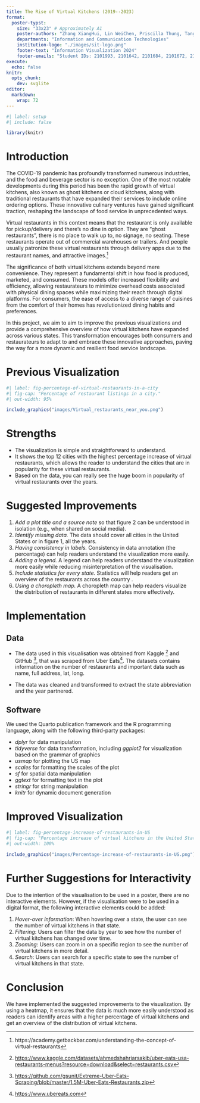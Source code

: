 ```yaml
---
title: The Rise of Virtual Kitchens (2019--2023)
format:
  poster-typst: 
    size: "33x23" # Approximately A1
    poster-authors: "Zhang XiangHui, Lin WeiChen, Priscilla Thung, Tang Guan You, Arshad Bin Mazlan, Wong Jing Yong Shawn"
    departments: "Information and Communication Technologies"
    institution-logo: "./images/sit-logo.png"
    footer-text: "Information Visualization 2024"
    footer-emails: "Student IDs: 2101993, 2101642, 2101684, 2101672, 2101982, 2101229"
execute:
  echo: false
knitr:
  opts_chunk:
    dev: svglite
editor: 
  markdown: 
    wrap: 72
---
```


```r
#| label: setup
#| include: false

library(knitr)

```

# Introduction

The COVID-19 pandemic has profoundly transformed numerous industries,
and the food and beverage sector is no exception. One of the most
notable developments during this period has been the rapid growth of
virtual kitchens, also known as ghost kitchens or cloud kitchens, along
with traditional restaurants that have expanded their services to
include online ordering options. These innovative culinary ventures have
gained significant traction, reshaping the landscape of food service in
unprecedented ways.

Virtual restaurants in this context means that the restaurant is only
available for pickup/delivery and there’s no dine in option. They are
“ghost restaurants”, there is no place to walk up to, no signage, no
seating. These restaurants operate out of commercial warehouses or
trailers. And people usually patronize these virtual restaurants through
delivery apps due to the restaurant names, and attractive images.[^1]

[^1]: https://academy.getbackbar.com/understanding-the-concept-of-virtual-restaurants

The significance of both virtual kitchens extends beyond mere
convenience. They represent a fundamental shift in how food is produced,
marketed, and consumed. These models offer increased flexibility and
efficiency, allowing restaurateurs to minimize overhead costs associated
with physical dining spaces while maximizing their reach through digital
platforms. For consumers, the ease of access to a diverse range of
cuisines from the comfort of their homes has revolutionized dining
habits and preferences.

In this project, we aim to aim to improve the previous visualizations
and provide a comprehensive overview of how virtual kitchens have
expanded across various states. This transformation encourages both
consumers and restaurateurs to adapt to and embrace these innovative
approaches, paving the way for a more dynamic and resilient food service
landscape.

# Previous Visualization

```r
#| label: fig-percentage-of-virtual-restaurants-in-a-city
#| fig-cap: "Percentage of restaurant listings in a city."
#| out-width: 95%

include_graphics("images/Virtual_restaurants_near_you.png")
```

# Strengths

-   The visualization is simple and straightforward to understand.
-   It shows the top 12 cities with the highest percentage increase of
    virtual restaurants, which allows the reader to understand the
    cities that are in popularity for these virtual restaurants.
-   Based on the data, you can really see the huge boom in popularity of
    virtual restaurants over the years.

# Suggested Improvements

1.  *Add a plot title and a source note* so that figure 2 can be
    understood in isolation (e.g., when shared on social media).
2.  *Identify missing data.* The data should cover all cities in the
    United States or in figure 1, all the years.
3.  *Having consistency in labels.* Consistency in data annotation (the
    percentage) can help readers understand the visualization more
    easily.
4.  *Adding a legend.* A legend can help readers understand the
    visualization more easily while reducing misinterpretation of the
    visualisation.
5.  *Include statistics for every state.* Statistics will help readers
    get an overview of the restaurants across the country .
6.  *Using a choropleth map.* A choropleth map can help readers
    visualize the distribution of restaurants in different states more
    effectively.

# Implementation

## Data

-   The data used in this visualisation was obtained from Kaggle [^2] and GitHub [^3],
    that was scraped from Uber Eats[^4]. The datasets contains
    information on the number of restaurants and important data such as
    name, full address, lat, long.

[^2]: <https://www.kaggle.com/datasets/ahmedshahriarsakib/uber-eats-usa-restaurants-menus?resource=download&select=restaurants.csv>

[^3]: <https://github.com/gsunit/Extreme-Uber-Eats-Scraping/blob/master/1.5M-Uber-Eats-Restaurants.zip>

[^4]: <https://www.ubereats.com>

-   The data was cleaned and transformed to extract the state
    abbreviation and the year partnered.

## Software

We used the Quarto publication framework and the R programming language,
along with the following third-party packages:

-   *dplyr* for data manipulation
-   *tidyverse* for data transformation, including *ggplot2* for
    visualization based on the grammar of graphics
-   *usmap* for plotting the US map
-   *scales* for formatting the scales of the plot
-   *sf* for spatial data manipulation
-   *ggtext* for formatting text in the plot
-   *stringr* for string manipulation
-   *knitr* for dynamic document generation

```{=typst}
#v(2em)
```
# Improved Visualization

```r
#| label: fig-percentage-increase-of-restaurants-in-US
#| fig-cap: "Percentage increase of virtual kitchens in the United States."
#| out-width: 100%

include_graphics("images/Percentage-increase-of-restaurants-in-US.png")
```

# Further Suggestions for Interactivity

Due to the intention of the visualisation to be used in a poster, there
are no interactive elements. However, if the visualisation were to be
used in a digital format, the following interactive elements could be
added:

1.  *Hover-over information*: When hovering over a state, the user can
    see the number of virtual kitchens in that state.
2.  *Filtering*: Users can filter the data by year to see how the number
    of virtual kitchens has changed over time.
3.  *Zooming*: Users can zoom in on a specific region to see the number
    of virtual kitchens in more detail.
4.  *Search*: Users can search for a specific state to see the number of
    virtual kitchens in that state.

# Conclusion

We have implemented the suggested improvements to the visualization. By
using a heatmap, it ensures that the data is much more easily understood
as readers can identify areas with a higher percentage of virtual
kitchens and get an overview of the distribution of virtual kitchens.
